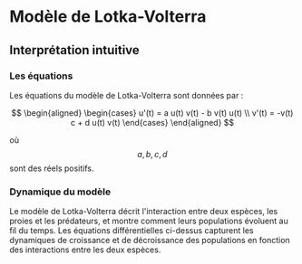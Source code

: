 # Modèle de Lotka-Volterra

## Interprétation intuitive

### Les équations

Les équations du modèle de Lotka-Volterra sont données par :

$$
\begin{aligned}
    \begin{cases}
        u'(t) = a u(t) v(t) - b v(t) u(t) \\
        v'(t) = -v(t) c + d u(t) v(t)
    \end{cases}
\end{aligned}
$$

où $$ a,b,c,d$$ sont des réels positifs.


### Dynamique du modèle

Le modèle de Lotka-Volterra décrit l'interaction entre deux espèces, les proies et les prédateurs, et montre comment leurs populations évoluent au fil du temps. Les équations différentielles ci-dessus capturent les dynamiques de croissance et de décroissance des populations en fonction des interactions entre les deux espèces.
